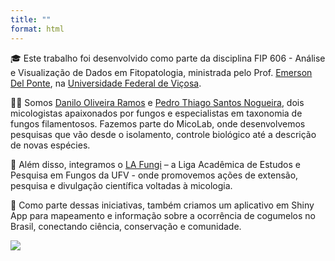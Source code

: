 ```yaml
---
title: ""
format: html
---
```


🎓 Este trabalho foi desenvolvido como parte da disciplina FIP 606 - Análise e Visualização de Dados em Fitopatologia, ministrada pelo Prof. [Emerson Del Ponte](https://emersondelponte.netlify.app/), na [Universidade Federal de Viçosa](https://www.ufv.br/).

👨‍🔬 Somos [Danilo Oliveira Ramos](https://www.linkedin.com/in/danilo-ramos-718146360/) e [Pedro Thiago Santos Nogueira](https://www.linkedin.com/in/pedro-thiago-santos-nogueira-0931271bb/), dois micologistas apaixonados por fungos e especialistas em taxonomia de fungos filamentosos. Fazemos parte do MicoLab, onde desenvolvemos pesquisas que vão desde o isolamento, controle biológico até a descrição de novas espécies.

🍄 Além disso, integramos o [LA Fungi](https://www.instagram.com/lafungi.ufv/) – a Liga Acadêmica de Estudos e Pesquisa em Fungos da UFV - onde promovemos ações de extensão, pesquisa e divulgação científica voltadas à micologia.

📲 Como parte dessas iniciativas, também criamos um aplicativo em Shiny App para mapeamento e informação sobre a ocorrência de cogumelos no Brasil, conectando ciência, conservação e comunidade.

![](images/clipboard-2557491576.png)
